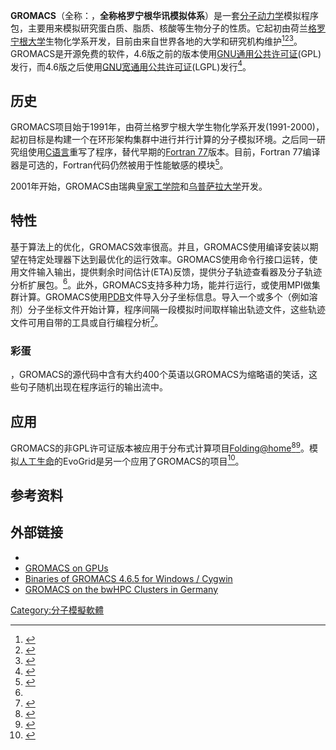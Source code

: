 {{Infobox software
| name                   = GROMACS
| logo                   = [[File:GROMACS_logo.png|File:GROMACS logo.png]]
| screenshot             =
| caption                =
| author                 = 
| developer              = [[格罗宁根大学|格罗宁根大学]]<br />[[皇家工学院|皇家工学院]]<br />[[乌普萨拉大学|乌普萨拉大学]]<ref>{{Cite web |url=http://www.gromacs.org/About_Gromacs/People |title=The GROMACS development team |accessdate=2016-12-25 |archive-date=2020-02-26 |archive-url=https://web.archive.org/web/20200226063101/http://www.gromacs.org/About_Gromacs/People |dead-url=no }}</ref>
| released               = {{Start date and age|1991}}
| latest release version = 5.1.4
| latest release date    = {{Start date and age|2016|09|08|df=yes}}<ref>{{cite web |url= http://www.gromacs.org/Downloads |title= Gromacs Downloads |publisher= gromacs.org |accessdate= 2015-09-28 |archive-date= 2020-11-27 |archive-url= https://web.archive.org/web/20201127061443/http://www.gromacs.org/Downloads |dead-url= no }}</ref>
| status                 = 活跃
| programming language   = [[C语言|C]], [[C++|C++]]
| operating system       = [[Linux|Linux]], [[macOS|macOS]], [[Microsoft_Windows|Windows]], 以及其它[[Unix|Unix]] 变种
| platform               = [[x86|x86]], [[x86-64|x86-64]]
| size                   =
| language               = 英语
| genre                  = [[分子动力学|分子动力学]]模拟
| license                = [[GNU_Lesser_General_Public_License|LGPL]] 版本 >= 4.6,<br />[[GNU_General_Public_License|GPL]] 版本 < 4.6<ref name="About Gromacs">{{cite web |url= http://www.gromacs.org/About_Gromacs |title= About Gromacs |publisher= gromacs.org |date= 16 August 2010 |accessdate= 2012-06-26 |archive-date= 2020-11-27 |archive-url= https://web.archive.org/web/20201127061817/http://www.gromacs.org/About_Gromacs |dead-url= no }}</ref> 
| website                = {{URL|www.gromacs.org}}
}}

'''GROMACS'''（全称：{{lang-en|'''GROningen MAchine'''}}，'''全称格罗宁根华讯模拟体系'''）是一套[[分子动力学|分子动力学]]模拟程序包，主要用来模拟研究蛋白质、脂质、核酸等生物分子的性质。它起初由荷兰[[格罗宁根大学|格罗宁根大学]]生物化学系开发，目前由来自世界各地的大学和研究机构维护<ref>{{cite web |url= http://www.gromacs.org/About_Gromacs/People |title= People — Gromacs |publisher= gromacs.org |date= 14 March 2012 |accessdate= 26 June 2012 |archive-date= 2020-02-26 |archive-url= https://web.archive.org/web/20200226063101/http://www.gromacs.org/About_Gromacs/People |dead-url= no }}</ref><ref name="pmid16211538">{{cite journal |vauthors=Van Der Spoel D, Lindahl E, Hess B, Groenhof G, Mark AE, Berendsen HJ |title= GROMACS: fast, flexible, and free |journal= J Comput Chem |volume= 26 |issue= 16 |pages= 1701–18 |year= 2005 |pmid= 16211538 |doi= 10.1002/jcc.20291}}</ref><ref name="Hess_2008">{{cite journal |vauthors=Hess B, Kutzner C, Van Der Spoel D, Lindahl E |title= GROMACS 4: Algorithms for Highly Efficient, Load-Balanced, and Scalable Molecular Simulation |journal= J Chem Theory Comput |volume= 4 |issue= 2 |pages= 435 |year= 2008 |doi= 10.1021/ct700301q}}</ref>。GROMACS是开源免费的软件，4.6版之前的版本使用[[GNU通用公共许可证|GNU通用公共许可证]](GPL)发行，而4.6版之后使用[[GNU宽通用公共许可证|GNU宽通用公共许可证]](LGPL)发行<ref>{{cite web |url= http://www.gromacs.org/Downloads/Installation_Instructions/GPUs |title= GPUs — Gromacs |publisher= gromacs.org |date= 20 January 2012 |accessdate= 26 June 2012 |archive-date= 2020-11-27 |archive-url= https://web.archive.org/web/20201127045349/http://www.gromacs.org/Downloads/Installation_Instructions/GPUs |dead-url= no }}</ref>。



==历史==
GROMACS项目始于1991年，由荷兰格罗宁根大学生物化学系开发(1991-2000)，起初目标是构建一个在环形架构集群中进行并行计算的分子模拟环境。之后同一研究组使用[[C语言|C语言]]重写了程序，替代早期的[[FORTRAN|Fortran 77]]版本。目前，Fortran 77编译器是可选的，Fortran代码仍然被用于性能敏感的模块<ref>{{cite web |url= http://manual.gromacs.org/archive/4.6.3/gmxfaq.html |title= GROMACS FAQ |publisher= gromacs.org |accessdate= 24 December 2016 |archive-date= 2020-02-04 |archive-url= https://web.archive.org/web/20200204053236/http://manual.gromacs.org/archive/4.6.3/gmxfaq.html |dead-url= no }}</ref>。

2001年开始，GROMACS由瑞典[[皇家工学院|皇家工学院]]和[[乌普萨拉大学|乌普萨拉大学]]开发。

==特性==
基于算法上的优化，GROMACS效率很高。并且，GROMACS使用编译安装以期望在特定处理器下达到最优化的运行效率。GROMACS使用命令行接口运转，使用文件输入输出，提供剩余时间估计(ETA)反馈，提供分子轨迹查看器及分子轨迹分析扩展包。<ref name="About Gromacs"/>。此外，GROMACS支持多种力场，能并行运行，或使用MPI做集群计算。GROMACS使用[[蛋白质资料库|PDB]]文件导入分子坐标信息。导入一个或多个（例如溶剂）分子坐标文件开始计算，程序间隔一段模拟时间取样输出轨迹文件，这些轨迹文件可用自带的工具或自行编程分析<ref>{{cite web |url= http://manual.gromacs.org/current/online/flow.html |title= GROMACS flow chart |publisher= gromacs.org |date= 18 January 2009 |accessdate= 26 June 2012 |archive-url= https://web.archive.org/web/20100624071059/http://manual.gromacs.org/current/online/flow.html |archive-date= 2010-06-24 |dead-url= yes }}</ref>。

===彩蛋===
{{As of|2010|01}}，GROMACS的源代码中含有大约400个英语以GROMACS为缩略语的笑话，这些句子随机出现在程序运行的输出流中。

==应用==
GROMACS的非GPL许可证版本被应用于分布式计算项目[[Folding@home|Folding@home]]<ref>{{cite web |url= http://folding.stanford.edu/English/FAQ-OpenSource |title= Folding@home Open Source FAQ |author= Pande lab |work= Folding@home |publisher= [[Stanford_University|Stanford University]] |format= FAQ |date= 11 June 2012 |accessdate= 26 June 2012 |deadurl= yes |archiveurl= https://www.webcitation.org/6AqqqVZ0r?url=http://folding.stanford.edu/English/FAQ-OpenSource |archivedate= 2012年9月21日 }}</ref><ref>{{cite journal |author1= Adam Beberg |author2= Daniel Ensign |author3= Guha Jayachandran |author4= Siraj Khaliq |author5= Vijay Pande |title= Folding@home: Lessons From Eight Years of Volunteer Distributed Computing |journal= Parallel & Distributed Processing, IEEE International Symposium |year= 2009 |volume=  |issue=  |pages= 1–8 |doi= 10.1109/IPDPS.2009.5160922 |pmid=  |issn= 1530-2075 |url= http://www.hicomb.org/papers/HICOMB2009-13.pdf |isbn= 978-1-4244-3751-1 |access-date= 2016-12-25 |archive-date= 2017-08-08 |archive-url= https://web.archive.org/web/20170808082023/http://www.hicomb.org/papers/HICOMB2009-13.pdf |dead-url= no }}</ref>。模拟[[人工生命|人工生命]]的EvoGrid是另一个应用了GROMACS的项目<ref>{{cite news |url= http://www.nytimes.com/2009/09/29/science/29grid.html?ref=science |title= Wanted: Home Computers to Join in Research on Artificial Life |last= Markoff |first= John |work= The New York Times |date= 29 September 2009 |accessdate= 26 June 2012 |archive-date= 2018-01-31 |archive-url= https://web.archive.org/web/20180131105013/http://www.nytimes.com/2009/09/29/science/29grid.html?ref=science |dead-url= no }}</ref>。

==参考资料==
{{Reflist|2}}

==外部链接==
* {{Official website|www.gromacs.org}}
* [http://www.nvidia.com/object/gromacs_on_tesla.html GROMACS on GPUs] {{Wayback|url=http://www.nvidia.com/object/gromacs_on_tesla.html |date=20120313202519 }}
* [http://timn.ho.ua/ccs Binaries of GROMACS 4.6.5 for Windows / Cygwin] {{Wayback|url=http://timn.ho.ua/ccs |date=20200225090648 }}
* [http://www.bwhpc-c5.de/wiki/index.php/Gromacs GROMACS on the bwHPC Clusters in Germany] {{Wayback|url=http://www.bwhpc-c5.de/wiki/index.php/Gromacs |date=20190319200650 }}

[[Category:分子模擬軟體|Category:分子模擬軟體]]